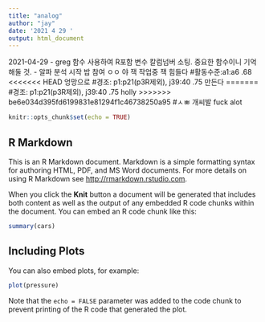 ```yaml
---
title: "analog"
author: "jay"
date: '2021 4 29 '
output: html_document
---
```

2021-04-29
- greg 함수 사용하여 R포함 변수 칼럼넘버 소팅. 중요한 함수이니 기억해둘 것.
- 알파 분석 시작 밥 참여 ㅇㅇ 
야
잭 작업중
잭 힘들다
#활동수준:a1:a6 .68
<<<<<<< HEAD
엉망으로
#경조: p1:p21(p3R제외), j39:40 .75
만든다
=======
#경조: p1:p21(p3R제외), j39:40 .75 holly
>>>>>>> be6e034d395fd6199831e81294f1c46738250a95
#ㅅㅃ 개씨발 fuck alot
```r
knitr::opts_chunk$set(echo = TRUE)
```

## R Markdown

This is an R Markdown document. Markdown is a simple formatting syntax for authoring HTML, PDF, and MS Word documents. For more details on using R Markdown see <http://rmarkdown.rstudio.com>.

When you click the **Knit** button a document will be generated that includes both content as well as the output of any embedded R code chunks within the document. You can embed an R code chunk like this:

```r
summary(cars)
```

## Including Plots

You can also embed plots, for example:

```r
plot(pressure)
```

Note that the `echo = FALSE` parameter was added to the code chunk to prevent printing of the R code that generated the plot.
